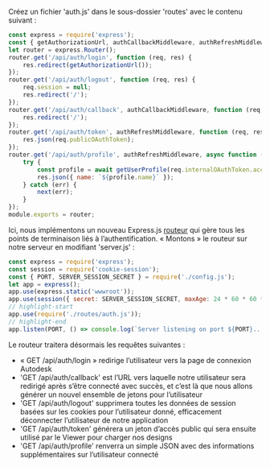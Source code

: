 Créez un fichier 'auth.js' dans le sous-dossier 'routes' avec le contenu suivant :

```js title="routes/auth.js"
const express = require('express');
const { getAuthorizationUrl, authCallbackMiddleware, authRefreshMiddleware, getUserProfile } = require('../services/aps.js');
let router = express.Router();
router.get('/api/auth/login', function (req, res) {
    res.redirect(getAuthorizationUrl());
});
router.get('/api/auth/logout', function (req, res) {
    req.session = null;
    res.redirect('/');
});
router.get('/api/auth/callback', authCallbackMiddleware, function (req, res) {
    res.redirect('/');
});
router.get('/api/auth/token', authRefreshMiddleware, function (req, res) {
    res.json(req.publicOAuthToken);
});
router.get('/api/auth/profile', authRefreshMiddleware, async function (req, res, next) {
    try {
        const profile = await getUserProfile(req.internalOAuthToken.access_token);
        res.json({ name: `${profile.name}` });
    } catch (err) {
        next(err);
    }
});
module.exports = router;
```

Ici, nous implémentons un nouveau Express.js [routeur](http://expressjs.com/en/4x/api.html#router) qui
gère tous les points de terminaison liés à l’authentification. « Montons » le routeur sur notre serveur
en modifiant 'server.js' :

```js title="server.js"
const express = require('express');
const session = require('cookie-session');
const { PORT, SERVER_SESSION_SECRET } = require('./config.js');
let app = express();
app.use(express.static('wwwroot'));
app.use(session({ secret: SERVER_SESSION_SECRET, maxAge: 24 * 60 * 60 * 1000 }));
// highlight-start
app.use(require('./routes/auth.js'));
// highlight-end
app.listen(PORT, () => console.log(`Server listening on port ${PORT}...`));
```

Le routeur traitera désormais les requêtes suivantes :

- « GET /api/auth/login » redirige l’utilisateur vers la page de connexion Autodesk
- 'GET /api/auth/callback' est l’URL vers laquelle notre utilisateur sera redirigé après s’être connecté avec succès,
et c’est là que nous allons générer un nouvel ensemble de jetons pour l’utilisateur
- 'GET /api/auth/logout' supprimera toutes les données de session basées sur les cookies pour l’utilisateur donné, efficacement
déconnecter l’utilisateur de notre application
- 'GET /api/auth/token' générera un jeton d’accès public qui sera ensuite utilisé par le Viewer
pour charger nos designs
- 'GET /api/auth/profile' renverra un simple JSON avec des informations supplémentaires sur l’utilisateur connecté